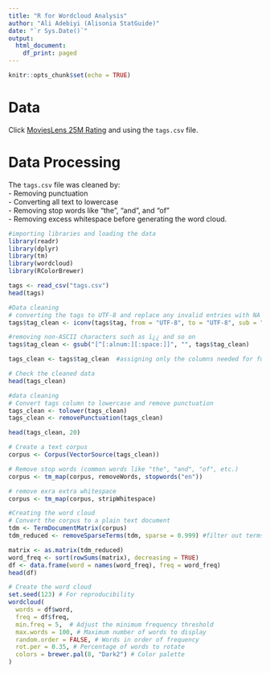 ---
title: "R for Wordcloud Analysis"
author: "Ali Adebiyi (Alisonia StatGuide)"
date: "`r Sys.Date()`"
output:
  html_document:
    df_print: paged
---

```{r setup, include=FALSE}
knitr::opts_chunk$set(echo = TRUE)
```

# Data

Click [MoviesLens 25M Rating](https://grouplens.org/datasets/movielens/25m/) and using the `tags.csv` file.


# Data Processing

The `tags.csv` file was cleaned by: \
- Removing punctuation \
- Converting all text to lowercase \
- Removing stop words like "the", "and", and "of" \
- Removing excess whitespace before generating the word cloud.


```{r message=FALSE, warning=FALSE}
#importing libraries and loading the data
library(readr)
library(dplyr)
library(tm)
library(wordcloud)
library(RColorBrewer)

tags <- read_csv("tags.csv")
head(tags)
```

```{r}
#Data cleaning
# converting the tags to UTF-8 and replace any invalid entries with NA
tags$tag_clean <- iconv(tags$tag, from = "UTF-8", to = "UTF-8", sub = "byte")

#removing non-ASCII characters such as ï¿¿ and so on
tags$tag_clean <- gsub("[^[:alnum:][:space:]]", "", tags$tag_clean)

tags_clean <- tags$tag_clean  #assigning only the columns needed for further analysis

# Check the cleaned data
head(tags_clean)
```

```{r }
#data cleaning
# Convert tags column to lowercase and remove punctuation
tags_clean <- tolower(tags_clean)
tags_clean <- removePunctuation(tags_clean)

head(tags_clean, 20)
```

```{r warning=FALSE}
# Create a text corpus
corpus <- Corpus(VectorSource(tags_clean))

# Remove stop words (common words like "the", "and", "of", etc.)
corpus <- tm_map(corpus, removeWords, stopwords("en"))

# remove exra extra whitespace
corpus <- tm_map(corpus, stripWhitespace)
```


```{r }
#Creating the word cloud
# Convert the corpus to a plain text document
tdm <- TermDocumentMatrix(corpus)
tdm_reduced <- removeSparseTerms(tdm, sparse = 0.999) #filter out terms with low frequency for memory efficient

matrix <- as.matrix(tdm_reduced)
word_freq <- sort(rowSums(matrix), decreasing = TRUE)
df <- data.frame(word = names(word_freq), freq = word_freq)
head(df)
```

```{r warning=FALSE}
# Create the word cloud
set.seed(123) # For reproducibility
wordcloud(
  words = df$word,
  freq = df$freq,
  min.freq = 5,  # Adjust the minimum frequency threshold
  max.words = 100, # Maximum number of words to display
  random.order = FALSE, # Words in order of frequency
  rot.per = 0.35, # Percentage of words to rotate
  colors = brewer.pal(8, "Dark2") # Color palette
)
```